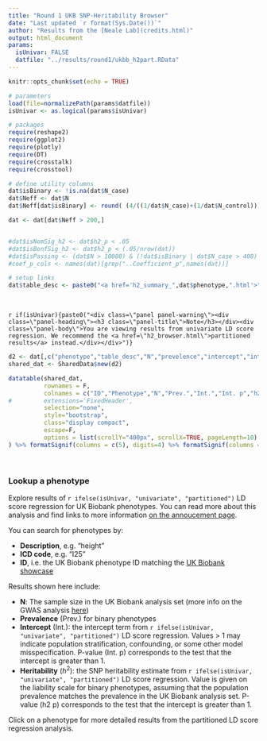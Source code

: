 ```yaml
---
title: "Round 1 UKB SNP-Heritability Browser"
date: "Last updated `r format(Sys.Date())`"
author: "Results from the [Neale Lab](credits.html)"
output: html_document
params:
  isUnivar: FALSE
  datfile: "../results/round1/ukbb_h2part.RData"
---
```


```r
knitr::opts_chunk$set(echo = TRUE)

# parameters
load(file=normalizePath(params$datfile))
isUnivar <- as.logical(params$isUnivar)

# packages
require(reshape2)
require(ggplot2)
require(plotly)
require(DT)
require(crosstalk)
require(crosstool)

# define utility columns
dat$isBinary <- !is.na(dat$N_case)
dat$Neff <- dat$N
dat$Neff[dat$isBinary] <- round( (4/((1/dat$N_case)+(1/dat$N_control)))[dat$isBinary], 2)

dat <- dat[dat$Neff > 200,]


#dat$isNomSig_h2 <- dat$h2_p < .05
#dat$isBonfSig_h2 <- dat$h2_p < (.05/nrow(dat))
#dat$isPassing <- (dat$N > 10000) & (!dat$isBinary | dat$N_case > 400)
#coef_p_cols <- names(dat)[grep("..Coefficient_p",names(dat))]

# setup links
dat$table_desc <- paste0("<a href='h2_summary_",dat$phenotype,".html'>",dat$description,"</a>")

```

<br>

`r if(isUnivar){paste0("<div class=\"panel panel-warning\"><div class=\"panel-heading\"><h3 class=\"panel-title\">Note</h3></div><div class=\"panel-body\">You are viewing results from univariate LD score regression. We recommend the <a href=\"h2_browser.html\">partitioned results</a> instead.</div></div>")}`

<style>
th {
  border-top: 1px solid #dddddd;
  border-bottom: 1px solid #dddddd;
  border-right: 1px solid #dddddd;
}
</style>

```r
d2 <- dat[,c("phenotype","table_desc","N","prevelence","intercept","intercept_p","h2_liability","h2_p")]
shared_dat <- SharedData$new(d2)

datatable(shared_dat, 
		  rownames = F, 
		  colnames = c("ID","Phenotype","N","Prev.","Int.","Int. p","h2","h2 p"), 
#		  extensions='FixedHeader', 
		  selection="none",
		  style="bootstrap", 
		  class="display compact", 
		  escape=F,
		  options = list(scrollY="400px", scrollX=TRUE, pageLength=10) # fixedHeader=TRUE, 
) %>% formatSignif(columns = c(5), digits=4) %>% formatSignif(columns = c(6:8), digits=3) %>% formatSignif(columns = 4, digits=2) %>% formatRound(columns=3, digits=0) %>% formatStyle(columns = c(1:8), fontSize="95%")
```

<br>

<div class="well">

### Lookup a phenotype

Explore results of `r ifelse(isUnivar, "univariate", "partitioned")` LD score regression for UK Biobank phenotypes. You can read more about this analysis and find links to more information [on the annoucement page](http://www.nealelab.is/blog/2017/9/15/heritability-of-2000-traits-and-disorders-in-the-uk-biobank).

You can search for phenotypes by:

* **Description**, e.g. "height"
* **ICD code**, e.g. "I25"
* **ID**, i.e. the UK Biobank phenotype ID matching the [UK Biobank showcase](http://biobank.ctsu.ox.ac.uk/crystal/search.cgi)

Results shown here include:

* **N**: The sample size in the UK Biobank analysis set (more info on the GWAS analysis [here](http://www.nealelab.is/blog/2017/9/11/details-and-considerations-of-the-uk-biobank-gwas))
* **Prevalence** (Prev.) for binary phenotypes
* **Intercept** (Int.): the intercept term from `r ifelse(isUnivar, "univariate", "partitioned")` LD score regression. Values > 1 may indicate population stratification, confounding, or some other model misspecification. P-value (Int. p) corresponds to the test that the intercept is greater than 1.
* **Heritability** ($h^2$): the SNP heritability estimate from `r ifelse(isUnivar, "univariate", "partitioned")` LD score regression. Value is given on the liability scale for binary phenotypes, assuming that the population prevalence matches the prevalence in the UK Biobank analysis set. P-value (h2 p) corresponds to the test that the intercept is greater than 1.

Click on a phenotype for more detailed results from the partitioned LD score regression analysis.

</div>
